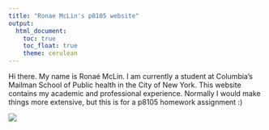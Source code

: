 ```yaml
---
title: "Ronae McLin's p8105 website"
output: 
  html_document:
    toc: true
    toc_float: true
    theme: cerulean
---
```



Hi there. My name is Ronaé McLin. I am currently a student at Columbia's Mailman School of Public health in the City of New York. This website contains my academic and professional experience.  Normally I would make things more extensive, but this is for a p8105 homework assignment :)

![](https://media.giphy.com/media/drXGoW1iudhKw/giphy.gif)
